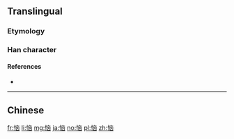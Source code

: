 {{also|惱}}
==Translingual==
{{Han simplified forms|惱|悩|恼}}

===Etymology===
{{Han simp|惱|f=𡿺|t=㐫}}

===Han character===
{{Han char|rn=61|rad=心|as=06|sn=9|four=|canj=PYUK|ids=⿰忄㐫}}

====References====
* {{Han ref|kx=0386.161|hdz=42298.050|uh=607C|ud=24700}}

----

==Chinese==
{{zh-see|惱}}

[[fr:恼]]
[[li:恼]]
[[mg:恼]]
[[ja:恼]]
[[no:恼]]
[[pl:恼]]
[[zh:恼]]